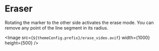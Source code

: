 
# Eraser

Rotating the marker to the other side activates the erase mode. You can remove any point of the line segment in its radius.

<Image
  src={`${themeConfig.prefix}/erase_video.avif`}
  width={1000}
  height={500}
/>
